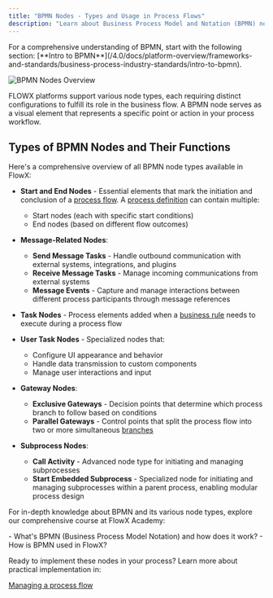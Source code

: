 ```yaml
---
title: "BPMN Nodes - Types and Usage in Process Flows"
description: "Learn about Business Process Model and Notation (BPMN) nodes, including start nodes, end nodes, tasks, gateways, and events. Discover how these process elements are used to build and control workflow automation."
---
```


<Tip>
For a comprehensive understanding of BPMN, start with the following section:
[**Intro to BPMN**](/4.0/docs/platform-overview/frameworks-and-standards/business-process-industry-standards/intro-to-bpmn).
</Tip>


![BPMN Nodes Overview](https://s3.eu-west-1.amazonaws.com/docx.flowx.ai/release40/BPMN%20nodes.png)


FLOWX platforms support various node types, each requiring distinct configurations to fulfill its role in the business flow. A BPMN node serves as a visual element that represents a specific point or action in your process workflow.

## Types of BPMN Nodes and Their Functions

Here's a comprehensive overview of all BPMN node types available in FlowX:

+ **Start and End Nodes** - Essential elements that mark the initiation and conclusion of a [process flow](../../platform-overview/frameworks-and-standards/business-process-industry-standards/intro-to-bpmn). A [process definition](../process/process-definition) can contain multiple:
  + Start nodes (each with specific start conditions)
  + End nodes (based on different flow outcomes)

+ **Message-Related Nodes**:
  + **Send Message Tasks** - Handle outbound communication with external systems, integrations, and plugins
  + **Receive Message Tasks** - Manage incoming communications from external systems
  + **Message Events** - Capture and manage interactions between different process participants through message references

+ **Task Nodes** - Process elements added when a [business rule](../actions/business-rule-action/business-rule-action) needs to execute during a process flow

+ **User Task Nodes** - Specialized nodes that:
  + Configure UI appearance and behavior
  + Handle data transmission to custom components
  + Manage user interactions and input

+ **Gateway Nodes**:
  + **Exclusive Gateways** - Decision points that determine which process branch to follow based on conditions
  + **Parallel Gateways** - Control points that split the process flow into two or more simultaneous [branches](../../flowx-designer/managing-a-process-flow/adding-more-flow-branches)

+ **Subprocess Nodes**:
    + **Call Activity** - Advanced node type for initiating and managing subprocesses
    + **Start Embedded Subprocess** - Specialized node for initiating and managing subprocesses within a parent process, enabling modular process design

For in-depth knowledge about BPMN and its various node types, explore our comprehensive course at FlowX Academy:

<Card title ="BPMN 101" href="https://academy.flowx.ai/explore/bpmn-101" icon ="school">
- What's BPMN (Business Process Model Notation) and how does it work?
- How is BPMN used in FlowX?
</Card>

Ready to implement these nodes in your process? Learn more about practical implementation in:

[Managing a process flow](../../flowx-designer/managing-a-process-flow/)